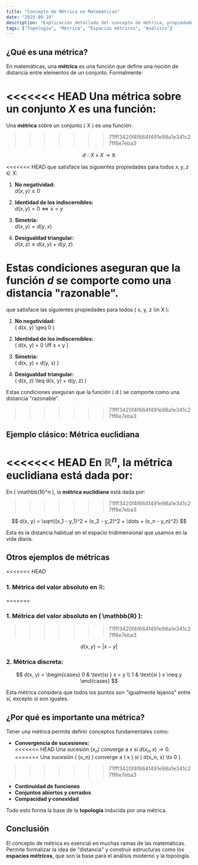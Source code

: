 ```yaml
---
title: "Concepto de Métrica en Matemáticas"
date: "2025-09-19"
description: "Explicación detallada del concepto de métrica, propiedades y ejemplos en espacios métricos."
tags: ["Topología", "Métrica", "Espacios métricos", "Análisis"]
---
```


## ¿Qué es una métrica?

En matemáticas, una **métrica** es una función que define una noción de distancia entre elementos de un conjunto. Formalmente:

<<<<<<< HEAD
Una **métrica** sobre un conjunto $X$ es una función:
=======
Una **métrica** sobre un conjunto \( X \) es una función:
>>>>>>> 71fff3420f4f664f491e98a1e341c27ff6e7eba3

$$
d: X \times X \to \mathbb{R}
$$

<<<<<<< HEAD
que satisface las siguientes propiedades para todos $x, y, z \in X$:

1. **No negatividad:**  
   $d(x, y) \geq 0$

2. **Identidad de los indiscernibles:**  
   $d(x, y) = 0 \iff x = y$

3. **Simetría:**  
   $d(x, y) = d(y, x)$

4. **Desigualdad triangular:**  
   $d(x, z) \leq d(x, y) + d(y, z)$

Estas condiciones aseguran que la función $d$ se comporte como una distancia "razonable".
=======
que satisface las siguientes propiedades para todos \( x, y, z \in X \):

1. **No negatividad:**  
   \( d(x, y) \geq 0 \)

2. **Identidad de los indiscernibles:**  
   \( d(x, y) = 0 \iff x = y \)

3. **Simetría:**  
   \( d(x, y) = d(y, x) \)

4. **Desigualdad triangular:**  
   \( d(x, z) \leq d(x, y) + d(y, z) \)

Estas condiciones aseguran que la función \( d \) se comporte como una distancia "razonable".
>>>>>>> 71fff3420f4f664f491e98a1e341c27ff6e7eba3


## Ejemplo clásico: Métrica euclidiana

<<<<<<< HEAD
En $\mathbb{R}^n$, la **métrica euclidiana** está dada por:
=======
En \( \mathbb{R}^n \), la **métrica euclidiana** está dada por:
>>>>>>> 71fff3420f4f664f491e98a1e341c27ff6e7eba3

$$
d(x, y) = \sqrt{(x_1 - y_1)^2 + (x_2 - y_2)^2 + \dots + (x_n - y_n)^2}
$$

Esta es la distancia habitual en el espacio tridimensional que usamos en la vida diaria.


## Otros ejemplos de métricas

<<<<<<< HEAD
### 1. **Métrica del valor absoluto** en $\mathbb{R}$:
=======
### 1. **Métrica del valor absoluto** en \( \mathbb{R} \):
>>>>>>> 71fff3420f4f664f491e98a1e341c27ff6e7eba3

$$
d(x, y) = |x - y|
$$

### 2. **Métrica discreta**:

$$
d(x, y) =
\begin{cases}
0 & \text{si } x = y \\
1 & \text{si } x \neq y
\end{cases}
$$

Esta métrica considera que todos los puntos son "igualmente lejanos" entre sí, excepto si son iguales.


## ¿Por qué es importante una métrica?

Tener una métrica permite definir conceptos fundamentales como:

- **Convergencia de sucesiones:**  
<<<<<<< HEAD
  Una sucesión $(x_n)$ converge a $x$ si $d(x_n, x) \to 0$.
=======
  Una sucesión \( (x_n) \) converge a \( x \) si \( d(x_n, x) \to 0 \).
>>>>>>> 71fff3420f4f664f491e98a1e341c27ff6e7eba3

- **Continuidad de funciones**
- **Conjuntos abiertos y cerrados**
- **Compacidad y conexidad**

Todo esto forma la base de la **topología** inducida por una métrica.


## Conclusión

El concepto de métrica es esencial en muchas ramas de las matemáticas. Permite formalizar la idea de "distancia" y construir estructuras como los **espacios métricos**, que son la base para el análisis moderno y la topología.

